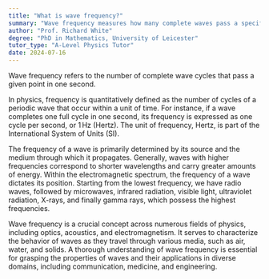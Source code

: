 ```yaml
---
title: "What is wave frequency?"
summary: "Wave frequency measures how many complete waves pass a specific point in one second, indicating the rate of wave occurrence in a given medium."
author: "Prof. Richard White"
degree: "PhD in Mathematics, University of Leicester"
tutor_type: "A-Level Physics Tutor"
date: 2024-07-16
---
```


Wave frequency refers to the number of complete wave cycles that pass a given point in one second.

In physics, frequency is quantitatively defined as the number of cycles of a periodic wave that occur within a unit of time. For instance, if a wave completes one full cycle in one second, its frequency is expressed as one cycle per second, or $1 \, \text{Hz}$ (Hertz). The unit of frequency, Hertz, is part of the International System of Units (SI).

The frequency of a wave is primarily determined by its source and the medium through which it propagates. Generally, waves with higher frequencies correspond to shorter wavelengths and carry greater amounts of energy. Within the electromagnetic spectrum, the frequency of a wave dictates its position. Starting from the lowest frequency, we have radio waves, followed by microwaves, infrared radiation, visible light, ultraviolet radiation, X-rays, and finally gamma rays, which possess the highest frequencies.

Wave frequency is a crucial concept across numerous fields of physics, including optics, acoustics, and electromagnetism. It serves to characterize the behavior of waves as they travel through various media, such as air, water, and solids. A thorough understanding of wave frequency is essential for grasping the properties of waves and their applications in diverse domains, including communication, medicine, and engineering.
    